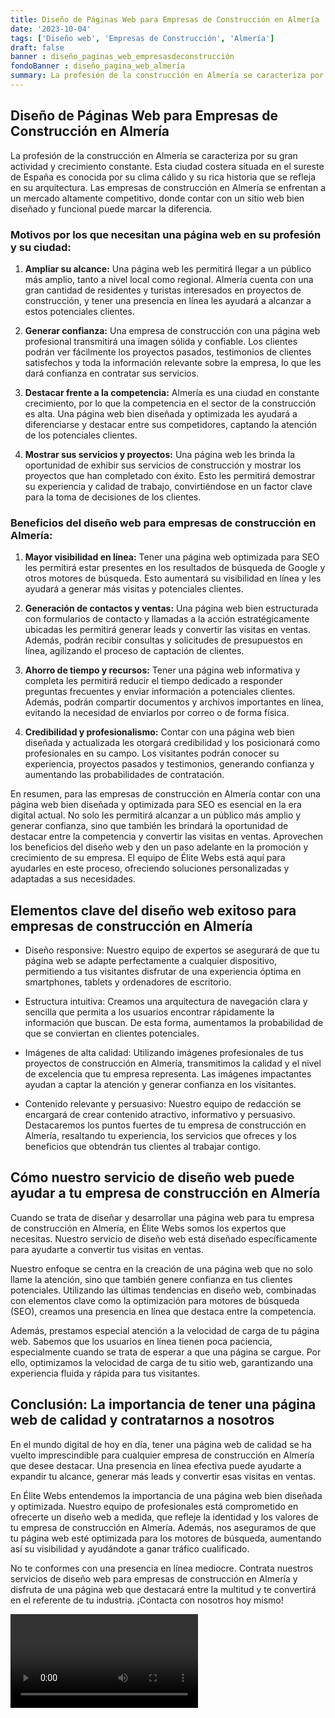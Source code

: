 ```yaml
---
title: Diseño de Páginas Web para Empresas de Construcción en Almería
date: '2023-10-04'
tags: ['Diseño web', 'Empresas de Construcción', 'Almería']
draft: false
banner : diseño_paginas_web_empresasdeconstrucción
fondoBanner : diseño_pagina_web_almería
summary: La profesión de la construcción en Almería se caracteriza por su gran actividad y crecimiento constante. Esta ciudad costera situada en el sureste de España es conocida por su clima cálido y su rica historia que se refleja en su arquitectura. Las empresas de construcción en Almería se enfrentan a un mercado altamente competitivo, donde contar con un sitio web bien diseñado y funcional puede marcar la diferencia.
---
```


## Diseño de Páginas Web para Empresas de Construcción en Almería

La profesión de la construcción en Almería se caracteriza por su gran actividad y crecimiento constante. Esta ciudad costera situada en el sureste de España es conocida por su clima cálido y su rica historia que se refleja en su arquitectura. Las empresas de construcción en Almería se enfrentan a un mercado altamente competitivo, donde contar con un sitio web bien diseñado y funcional puede marcar la diferencia.

### Motivos por los que necesitan una página web en su profesión y su ciudad:

1. **Ampliar su alcance:** Una página web les permitirá llegar a un público más amplio, tanto a nivel local como regional. Almería cuenta con una gran cantidad de residentes y turistas interesados en proyectos de construcción, y tener una presencia en línea les ayudará a alcanzar a estos potenciales clientes.

2. **Generar confianza:** Una empresa de construcción con una página web profesional transmitirá una imagen sólida y confiable. Los clientes podrán ver fácilmente los proyectos pasados, testimonios de clientes satisfechos y toda la información relevante sobre la empresa, lo que les dará confianza en contratar sus servicios.

3. **Destacar frente a la competencia:** Almería es una ciudad en constante crecimiento, por lo que la competencia en el sector de la construcción es alta. Una página web bien diseñada y optimizada les ayudará a diferenciarse y destacar entre sus competidores, captando la atención de los potenciales clientes.

4. **Mostrar sus servicios y proyectos:** Una página web les brinda la oportunidad de exhibir sus servicios de construcción y mostrar los proyectos que han completado con éxito. Esto les permitirá demostrar su experiencia y calidad de trabajo, convirtiéndose en un factor clave para la toma de decisiones de los clientes.

### Beneficios del diseño web para empresas de construcción en Almería:

1. **Mayor visibilidad en línea:** Tener una página web optimizada para SEO les permitirá estar presentes en los resultados de búsqueda de Google y otros motores de búsqueda. Esto aumentará su visibilidad en línea y les ayudará a generar más visitas y potenciales clientes.

2. **Generación de contactos y ventas:** Una página web bien estructurada con formularios de contacto y llamadas a la acción estratégicamente ubicadas les permitirá generar leads y convertir las visitas en ventas. Además, podrán recibir consultas y solicitudes de presupuestos en línea, agilizando el proceso de captación de clientes.

3. **Ahorro de tiempo y recursos:** Tener una página web informativa y completa les permitirá reducir el tiempo dedicado a responder preguntas frecuentes y enviar información a potenciales clientes. Además, podrán compartir documentos y archivos importantes en línea, evitando la necesidad de enviarlos por correo o de forma física.

4. **Credibilidad y profesionalismo:** Contar con una página web bien diseñada y actualizada les otorgará credibilidad y los posicionará como profesionales en su campo. Los visitantes podrán conocer su experiencia, proyectos pasados y testimonios, generando confianza y aumentando las probabilidades de contratación.

En resumen, para las empresas de construcción en Almería contar con una página web bien diseñada y optimizada para SEO es esencial en la era digital actual. No solo les permitirá alcanzar a un público más amplio y generar confianza, sino que también les brindará la oportunidad de destacar entre la competencia y convertir las visitas en ventas. Aprovechen los beneficios del diseño web y den un paso adelante en la promoción y crecimiento de su empresa. El equipo de Élite Webs está aquí para ayudarles en este proceso, ofreciendo soluciones personalizadas y adaptadas a sus necesidades.

<GifSeo />

<Cta />

## Elementos clave del diseño web exitoso para empresas de construcción en Almería

- Diseño responsive: Nuestro equipo de expertos se asegurará de que tu página web se adapte perfectamente a cualquier dispositivo, permitiendo a tus visitantes disfrutar de una experiencia óptima en smartphones, tablets y ordenadores de escritorio.

- Estructura intuitiva: Creamos una arquitectura de navegación clara y sencilla que permita a los usuarios encontrar rápidamente la información que buscan. De esta forma, aumentamos la probabilidad de que se conviertan en clientes potenciales.

- Imágenes de alta calidad: Utilizando imágenes profesionales de tus proyectos de construcción en Almería, transmitimos la calidad y el nivel de excelencia que tu empresa representa. Las imágenes impactantes ayudan a captar la atención y generar confianza en los visitantes.

- Contenido relevante y persuasivo: Nuestro equipo de redacción se encargará de crear contenido atractivo, informativo y persuasivo. Destacaremos los puntos fuertes de tu empresa de construcción en Almería, resaltando tu experiencia, los servicios que ofreces y los beneficios que obtendrán tus clientes al trabajar contigo.

## Cómo nuestro servicio de diseño web puede ayudar a tu empresa de construcción en Almería

Cuando se trata de diseñar y desarrollar una página web para tu empresa de construcción en Almería, en Élite Webs somos los expertos que necesitas. Nuestro servicio de diseño web está diseñado específicamente para ayudarte a convertir tus visitas en ventas.

Nuestro enfoque se centra en la creación de una página web que no solo llame la atención, sino que también genere confianza en tus clientes potenciales. Utilizando las últimas tendencias en diseño web, combinadas con elementos clave como la optimización para motores de búsqueda (SEO), creamos una presencia en línea que destaca entre la competencia.

Además, prestamos especial atención a la velocidad de carga de tu página web. Sabemos que los usuarios en línea tienen poca paciencia, especialmente cuando se trata de esperar a que una página se cargue. Por ello, optimizamos la velocidad de carga de tu sitio web, garantizando una experiencia fluida y rápida para tus visitantes.

## Conclusión: La importancia de tener una página web de calidad y contratarnos a nosotros

En el mundo digital de hoy en día, tener una página web de calidad se ha vuelto imprescindible para cualquier empresa de construcción en Almería que desee destacar. Una presencia en línea efectiva puede ayudarte a expandir tu alcance, generar más leads y convertir esas visitas en ventas.

En Élite Webs entendemos la importancia de una página web bien diseñada y optimizada. Nuestro equipo de profesionales está comprometido en ofrecerte un diseño web a medida, que refleje la identidad y los valores de tu empresa de construcción en Almería. Además, nos aseguramos de que tu página web esté optimizada para los motores de búsqueda, aumentando así su visibilidad y ayudándote a ganar tráfico cualificado.

No te conformes con una presencia en línea mediocre. Contrata nuestros servicios de diseño web para empresas de construcción en Almería y disfruta de una página web que destacará entre la multitud y te convertirá en el referente de tu industria. ¡Contacta con nosotros hoy mismo!

<Video />

<CtaBot job='Empresas de Construcción' city='Almería'/>

<Gmaps query='Almería+españa+maps' />